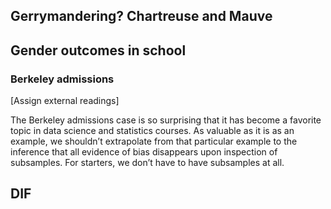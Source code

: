 



## Gerrymandering? Chartreuse and Mauve


## Gender outcomes in school

### Berkeley admissions

[Assign external readings]

The Berkeley admissions case is so surprising  that it has become a favorite topic in data science and statistics courses. As valuable as it is as an example, we shouldn't extrapolate from that particular example to the inference that all evidence of bias disappears upon inspection of subsamples. For starters, we don't have to have subsamples at all.

## DIF



### 


